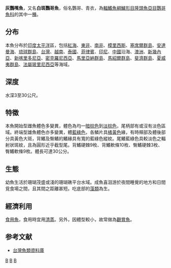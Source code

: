 {{Speciesbox 
| taxon = Scarus sordidus
| status= LC
| status_system = iucn3.1
| authority = [[Forsskål|Forsskål]], 1775
| synonyms = *''Callyodon albipunctatus''<br /><small>Seale, 1910</small> 
*''Callyodon bipallidus''<br /><small>Smith, 1956</small>
*''Callyodon cyanogrammus''<br /><small>Jordan & Seale, 1901</small>
*''Callyodon erythrodon''<br /><small>Valenciennes, 1840</small>
*''Callyodon margaritus''<br /><small>Cartier, 1874</small>
*''Callyodon rostratus''<br /><small>Seale, 1910</small>
*''Callyodon sordidus''<br /><small>Forsskål, 1775</small>
*''Pseudoscarus goldiei''<br /><small>Macleay, 1883</small>
*''Pseudoscarus margaritus''<br /><small>Cartier, 1874</small>
*''Pseudoscarus platodons''<br /><small>Seale, 1901</small>
*''Pseudoscarus vitriolinus''<br /><small>Bryan, 1906</small>
*''Scaridea leucotaeniata''<br /><small>Fowler, 1944</small>
*''Scarus celebicus''<br /><small>Bleeker, 1854</small>
*''Scarus erythrodon''<br /><small>Valenciennes, 1840</small>
*''Scarus gymnognathos''<br /><small>Bleeker, 1853</small>
*''Scarus margaritus''<br /><small>Cartier, 1874</small>
*''Scarus nigricans''<br /><small>Valenciennes, 1840</small>
*''Scarus purpureus''<br /><small>Valenciennes, 1840</small>
*''Scarus sordidus''<br /><small>Forsskål, 1775</small>
*''Scarus spilurus''<br /><small>Valenciennes, 1840</small>
*''Scarus sumbawensis''<br /><small>Bleeker, 1848</small>
*''Scarus variegatus''<br /><small>Valenciennes, 1840</small>
*''Xanothon bipallidus''<br /><small>Smith, 1956</small>
*''Xanothon erythrodon''<br /><small>Valenciennes, 1840</small>
*''Xanothon margaritus''<br /><small>Cartier, 1874</small>
}}

'''灰鸚嘴魚'''，又名'''白斑鸚哥魚'''，俗名鸚哥、青衣，為[[輻鰭魚綱|輻鰭魚綱]][[鱸形目|鱸形目]][[隆頭魚亞目|隆頭魚亞目]][[鸚哥魚科|鸚哥魚科]]的其中一[[種|種]]。

==分布==
本魚分布於[[印度|印度]][[太平洋|太平洋]]區，包括[[紅海|紅海]]、[[東非|東非]]、[[南非|南非]]、[[模里西斯|模里西斯]]、[[塞席爾群島|塞席爾群島]]、[[安達曼海|安達曼海]]、[[琉球群島|琉球群島]]、[[台灣|台灣]]、[[越南|越南]]、[[泰國|泰國]]、[[菲律賓|菲律賓]]、[[印尼|印尼]]、[[中國|中國]]沿海、[[澳洲|澳洲]]、[[新幾內亞|新幾內亞]]、[[新喀里多尼亞|新喀里多尼亞]]、[[密克羅尼西亞|密克羅尼西亞]]、[[馬里亞納群島|馬里亞納群島]]、[[馬紹爾群島|馬紹爾群島]]、[[斐濟群島|斐濟群島]]、[[夏威夷群島|夏威夷群島]]、[[法屬玻里尼西亞|法屬玻里尼西亞]]等海域。

==深度==
水深3至30公尺。

==特徵==
本魚開始型雌魚體色多變異，體色為均一[[暗棕色|暗棕色]]到[[淡棕色|淡棕色]]，尾柄部有或沒有淡色區域。終端型雄魚體色亦多變異，體[[藍綠色|藍綠色]]，各鱗片具[[橘色|橘]][[黃色|黃色]]緣，有時頰部及體後部分具黃色大斑，背鰭及臀鰭的鰭緣具有寬的藍綠色縱紋。尾鰭藍綠色具較淡色之輻射狀斑紋，且為圓形近乎截型尾。背鰭硬棘9枚、背鰭軟條10枚、臀鰭硬棘3枚、臀鰭軟條9枚。體長可達30公分。

==生態==
幼魚生活於珊瑚茂盛或淺的珊瑚礁平台水域。成魚喜洄游於夜間睡覺的地方和日間覓食場之間，且其間之距離甚短。吃底部的[[藻類|藻類]]為生。

==經濟利用==
[[食用魚|食用魚]]，食用時宜用[[清蒸|清蒸]]。另外，因體型較小，故常做為[[觀賞魚|觀賞魚]]。

==参考文献==
*[http://fishdb.sinica.edu.tw/ 台灣魚類資料庫] {{Wayback|url=http://fishdb.sinica.edu.tw/ |date=20160304193340 }}
{{Taxonbar|from=Q15224513}}

[[Category:食用鱼|B]]
[[Category:觀賞魚|B]]
[[Category:鸚嘴魚屬|B]]